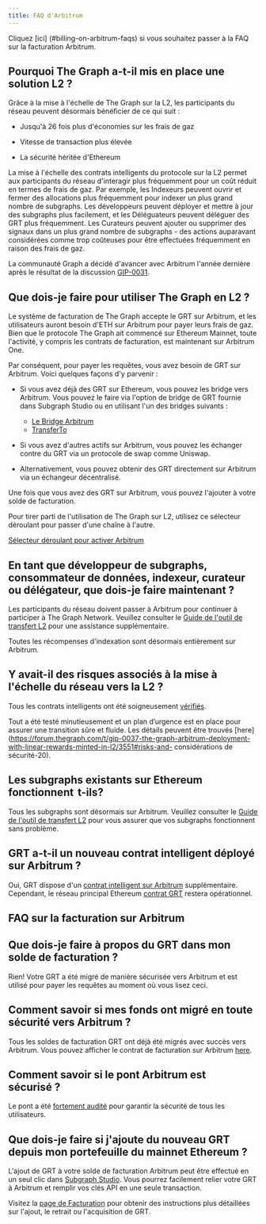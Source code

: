 ```yaml
---
title: FAQ d'Arbitrum
---
```


Cliquez [ici] (#billing-on-arbitrum-faqs) si vous souhaitez passer à la FAQ sur la facturation Arbitrum.

## Pourquoi The Graph a-t-il mis en place une solution L2 ?

Grâce à la mise à l'échelle de The Graph sur la L2, les participants du réseau peuvent désormais bénéficier de ce qui suit :

- Jusqu'à 26 fois plus d'économies sur les frais de gaz

- Vitesse de transaction plus élevée

- La sécurité héritée d'Ethereum

La mise à l'échelle des contrats intelligents du protocole sur la L2 permet aux participants du réseau d'interagir plus fréquemment pour un coût réduit en termes de frais de gaz. Par exemple, les Indexeurs peuvent ouvrir et fermer des allocations plus fréquemment pour indexer un plus grand nombre de subgraphs. Les développeurs peuvent déployer et mettre à jour des subgraphs plus facilement, et les Déléguateurs peuvent déléguer des GRT plus fréquemment. Les Curateurs peuvent ajouter ou supprimer des signaux dans un plus grand nombre de subgraphs - des actions auparavant considérées comme trop coûteuses pour être effectuées fréquemment en raison des frais de gaz.

La communauté Graph a décidé d'avancer avec Arbitrum l'année dernière après le résultat de la discussion [GIP-0031](https://forum.thegraph.com/t/gip-0031-arbitrum-grt-bridge/3305).

## Que dois-je faire pour utiliser The Graph en L2 ?

Le système de facturation de The Graph accepte le GRT sur Arbitrum, et les utilisateurs auront besoin d'ETH sur Arbitrum pour payer leurs frais de gaz. Bien que le protocole The Graph ait commencé sur Ethereum Mainnet, toute l'activité, y compris les contrats de facturation, est maintenant sur Arbitrum One.

Par conséquent, pour payer les requêtes, vous avez besoin de GRT sur Arbitrum. Voici quelques façons d'y parvenir :

- Si vous avez déjà des GRT sur Ethereum, vous pouvez les bridge vers Arbitrum. Vous pouvez le faire via l'option de bridge de GRT fournie dans Subgraph Studio ou en utilisant l'un des bridges suivants :

  - [Le Bridge Arbitrum](https://bridge.arbitrum.io/?l2ChainId=42161)
  - [TransferTo](https://transferto.xyz/swap)

- Si vous avez d'autres actifs sur Arbitrum, vous pouvez les échanger contre du GRT via un protocole de swap comme Uniswap.

- Alternativement, vous pouvez obtenir des GRT directement sur Arbitrum via un échangeur décentralisé.

Une fois que vous avez des GRT sur Arbitrum, vous pouvez l'ajouter à votre solde de facturation.

Pour tirer parti de l'utilisation de The Graph sur L2, utilisez ce sélecteur déroulant pour passer d'une chaîne à l'autre.

[Sélecteur déroulant pour activer Arbitrum](/img/arbitrum-screenshot-toggle.png)

## En tant que développeur de subgraphs, consommateur de données, indexeur, curateur ou délégateur, que dois-je faire maintenant ?

Les participants du réseau doivent passer à Arbitrum pour continuer à participer à The Graph Network. Veuillez consulter le [Guide de l'outil de transfert L2](/arbitrum/l2-transfer-tools-guide/) pour une assistance supplémentaire.

Toutes les récompenses d'indexation sont désormais entièrement sur Arbitrum.

## Y avait-il des risques associés à la mise à l'échelle du réseau vers la L2 ?

Tous les contrats intelligents ont été soigneusement [vérifiés](https://github.com/graphprotocol/contracts/blob/main/packages/contracts/audits/OpenZeppelin/2022-07-graph-arbitrum-bridge-aud.pdf).

Tout a été testé minutieusement et un plan d’urgence est en place pour assurer une transition sûre et fluide. Les détails peuvent être trouvés [here](https://forum.thegraph.com/t/gip-0037-the-graph-arbitrum-deployment-with-linear-rewards-minted-in-l2/3551#risks-and- considérations de sécurité-20).

## Les subgraphs existants sur Ethereum fonctionnent  t-ils?

Tous les subgraphs sont désormais sur Arbitrum. Veuillez consulter le [Guide de l'outil de transfert L2](/arbitrum/l2-transfer-tools-guide/) pour vous assurer que vos subgraphs fonctionnent sans problème.

## GRT a-t-il un nouveau contrat intelligent déployé sur Arbitrum ?

Oui, GRT dispose d'un [contrat intelligent sur Arbitrum](https://arbiscan.io/address/0x9623063377ad1b27544c965ccd7342f7ea7e88c7) supplémentaire. Cependant, le réseau principal Ethereum [contrat GRT](https://etherscan.io/token/0xc944e90c64b2c07662a292be6244bdf05cda44a7) restera opérationnel.

## FAQ sur la facturation sur Arbitrum

## Que dois-je faire à propos du GRT dans mon solde de facturation ?

Rien! Votre GRT a été migré de manière sécurisée vers Arbitrum et est utilisé pour payer les requêtes au moment où vous lisez ceci.

## Comment savoir si mes fonds ont migré en toute sécurité vers Arbitrum ?

Tous les soldes de facturation GRT ont déjà été migrés avec succès vers Arbitrum. Vous pouvez afficher le contrat de facturation sur Arbitrum [here](https://arbiscan.io/address/0x1B07D3344188908Fb6DEcEac381f3eE63C48477a).

## Comment savoir si le pont Arbitrum est sécurisé ?

Le pont a été [fortement audité](https://code4rena.com/contests/2022-10-the-graph-l2-bridge-contest) pour garantir la sécurité de tous les utilisateurs.

## Que dois-je faire si j'ajoute du nouveau GRT depuis mon portefeuille du mainnet Ethereum ?

L'ajout de GRT à votre solde de facturation Arbitrum peut être effectué en un seul clic dans [Subgraph Studio](https://thegraph.com/studio/). Vous pourrez facilement relier votre GRT à Arbitrum et remplir vos clés API en une seule transaction.

Visitez la [page de Facturation](/facturation/) pour obtenir des instructions plus détaillées sur l'ajout, le retrait ou l'acquisition de GRT.
